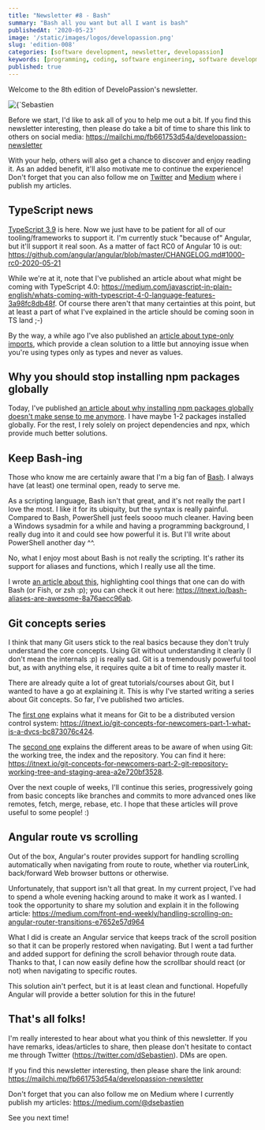 ```yaml
---
title: "Newsletter #8 - Bash"
summary: "Bash all you want but all I want is bash"
publishedAt: '2020-05-23'
image: '/static/images/logos/developassion.png'
slug: 'edition-008'
categories: [software development, newsletter, developassion]
keywords: [programming, coding, software engineering, software development, it, newsletter]
published: true
---
```


Welcome to the 8th edition of DeveloPassion's newsletter.

<BlogPostCenteredContent>
  <Image
    alt={`Sebastien Dubois's Newsletter`}
    src={`/static/images/logos/developassion.png`}
    width={480}
    height={270}
    priority
  />
</BlogPostCenteredContent>

Before we start, I'd like to ask all of you to help me out a bit. If you find this newsletter interesting, then please do take a bit of time to share this link to others on social media: https://mailchi.mp/fb661753d54a/developassion-newsletter

With your help, others will also get a chance to discover and enjoy reading it. As an added benefit, it'll also motivate me to continue the experience! Don't forget that you can also follow me on <a href="https://dsebastien.medium.com" rel="noopener">Twitter</a> and <a href="https://dsebastien.medium.com" rel="noopener">Medium</a> where i publish my articles.

## TypeScript news

<a href="https://medium.com/@dSebastien/whats-new-with-typescript-3-9-9095ff9f68a5" rel="noopener">TypeScript 3.9</a> is here. Now we just have to be patient for all of our tooling/frameworks to support it. I'm currently stuck "because of" Angular, but it'll support it real soon. As a matter of fact RC0 of Angular 10 is out: https://github.com/angular/angular/blob/master/CHANGELOG.md#1000-rc0-2020-05-21

While we're at it, note that I've published an article about what might be coming with TypeScript 4.0: https://medium.com/javascript-in-plain-english/whats-coming-with-typescript-4-0-language-features-3a98fc8db48f. Of course there aren't that many certainties at this point, but at least a part of what I've explained in the article should be coming soon in TS land ;-)

By the way, a while ago I've also published an <a href="https://medium.com/javascript-in-plain-english/leveraging-type-only-imports-and-exports-with-typescript-3-8-5c1be8bd17fb" rel="noopener">article about type-only imports</a>, which provide a clean solution to a little but annoying issue when you're using types only as types and never as values.

## Why you should stop installing npm packages globally

Today, I've published <a href="https://medium.com/javascript-in-plain-english/why-you-should-stop-installing-npm-packages-globally-1b56b97b70cd" rel="noopener">an article about why installing npm packages globally doesn't make sense to me anymore</a>. I have maybe 1-2 packages installed globally. For the rest, I rely solely on project dependencies and npx, which provide much better solutions.

## Keep Bash-ing

Those who know me are certainly aware that I'm a big fan of <a href="https://en.wikipedia.org/wiki/Bash_(Unix_shell)" rel="noopener">Bash</a>. I always have (at least) one terminal open, ready to serve me.

As a scripting language, Bash isn't that great, and it's not really the part I love the most. I like it for its ubiquity, but the syntax is really painful. Compared to Bash, PowerShell just feels soooo much cleaner. Having been a Windows sysadmin for a while and having a programming background, I really dug into it and could see how powerful it is. But I'll write about PowerShell another day ^^.

No, what I enjoy most about Bash is not really the scripting. It's rather its support for aliases and functions, which I really use all the time.

I wrote <a href="https://itnext.io/bash-aliases-are-awesome-8a76aecc96ab" rel="noopener">an article about this</a>, highlighting cool things that one can do with Bash (or Fish, or zsh :p); you can check it out here: https://itnext.io/bash-aliases-are-awesome-8a76aecc96ab.

## Git concepts series

I think that many Git users stick to the real basics because they don't truly understand the core concepts. Using Git without understanding it clearly (I don't mean the internals :p) is really sad. Git is a tremendously powerful tool but, as with anything else, it requires quite a bit of time to really master it.

There are already quite a lot of great tutorials/courses about Git, but I wanted to have a go at explaining it. This is why I've started writing a series about Git concepts. So far, I've published two articles.

The <a href="https://itnext.io/git-concepts-for-newcomers-part-1-what-is-a-dvcs-bc873076c424" rel="noopener">first one</a> explains what it means for Git to be a distributed version control system: https://itnext.io/git-concepts-for-newcomers-part-1-what-is-a-dvcs-bc873076c424.

The <a href="https://itnext.io/git-concepts-for-newcomers-part-2-git-repository-working-tree-and-staging-area-a2e720bf3528" rel="noopener">second one</a> explains the different areas to be aware of when using Git: the working tree, the index and the repository. You can find it here: https://itnext.io/git-concepts-for-newcomers-part-2-git-repository-working-tree-and-staging-area-a2e720bf3528.

Over the next couple of weeks, I'll continue this series, progressively going from basic concepts like branches and commits to more advanced ones like remotes, fetch, merge, rebase, etc. I hope that these articles will prove useful to some people! :)

## Angular route vs scrolling

Out of the box, Angular's router provides support for handling scrolling automatically when navigating from route to route, whether via routerLink, back/forward Web browser buttons or otherwise.

Unfortunately, that support isn't all that great. In my current project, I've had to spend a whole evening hacking around to make it work as I wanted. I took the opportunity to share my solution and explain it in the following article: https://medium.com/front-end-weekly/handling-scrolling-on-angular-router-transitions-e7652e57d964

What I did is create an Angular service that keeps track of the scroll position so that it can be properly restored when navigating. But I went a tad further and added support for defining the scroll behavior through route data. Thanks to that, I can now easily define how the scrollbar should react (or not) when navigating to specific routes.

This solution ain't perfect, but it is at least clean and functional. Hopefully Angular will provide a better solution for this in the future!

## That's all folks!

I'm really interested to hear about what you think of this newsletter. If you have remarks, ideas/articles to share, then please don't hesitate to contact me through Twitter (https://twitter.com/dSebastien). DMs are open.

If you find this newsletter interesting, then please share the link around: https://mailchi.mp/fb661753d54a/developassion-newsletter

Don't forget that you can also follow me on Medium where I currently publish my articles: https://medium.com/@dsebastien

See you next time!

<BlogPostSignature />
